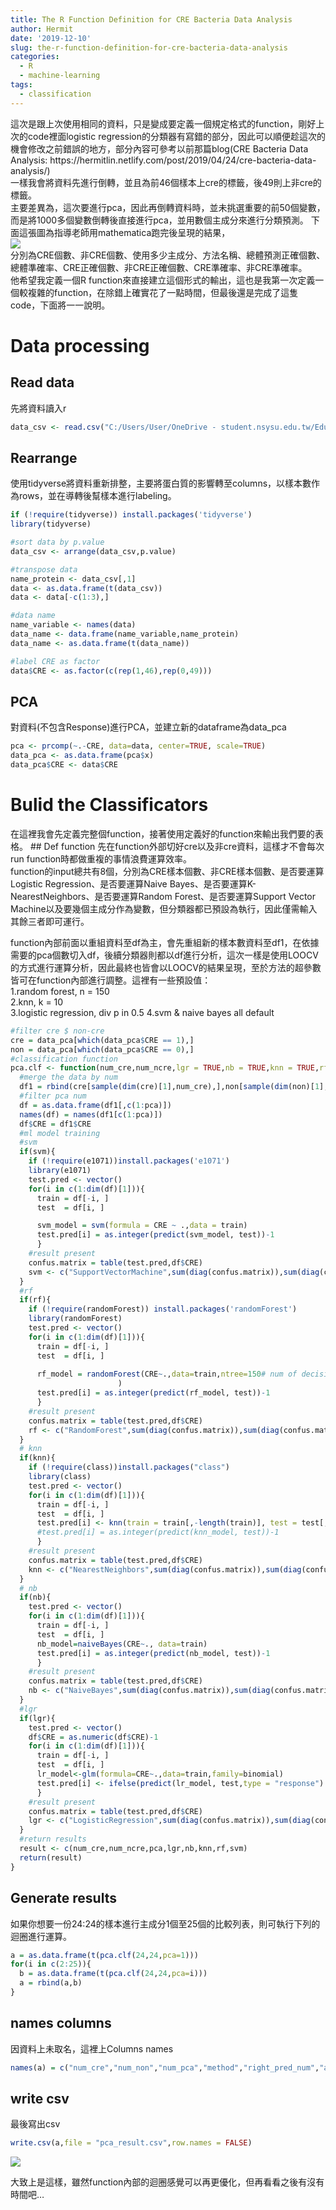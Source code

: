 ```yaml
---
title: The R Function Definition for CRE Bacteria Data Analysis
author: Hermit
date: '2019-12-10'
slug: the-r-function-definition-for-cre-bacteria-data-analysis
categories:
  - R
  - machine-learning
tags:
  - classification
---
```

這次是跟上次使用相同的資料，只是變成要定義一個規定格式的function，剛好上次的code裡面logistic regression的分類器有寫錯的部分，因此可以順便趁這次的機會修改之前錯誤的地方，部分內容可參考以前那篇blog(CRE Bacteria Data Analysis: https://hermitlin.netlify.com/post/2019/04/24/cre-bacteria-data-analysis/)  
一樣我會將資料先進行倒轉，並且為前46個樣本上cre的標籤，後49則上非cre的標籤。  
主要差異為，這次要進行pca，因此再倒轉資料時，並未挑選重要的前50個變數，而是將1000多個變數倒轉後直接進行pca，並用數個主成分來進行分類預測。
下面這張圖為指導老師用mathematica跑完後呈現的結果，  
![](/post/2019-12-10-the-r-function-definition-for-cre-bacteria-data-analysis_files/1.JPG)    
分別為CRE個數、非CRE個數、使用多少主成分、方法名稱、總體預測正確個數、總體準確率、CRE正確個數、非CRE正確個數、CRE準確率、非CRE準確率。  
他希望我定義一個R function來直接建立這個形式的輸出，這也是我第一次定義一個較複雜的function，在除錯上確實花了一點時間，但最後還是完成了這隻code，下面將一一說明。

# Data processing

## Read data
先將資料讀入r
```r
data_csv <- read.csv("C:/Users/User/OneDrive - student.nsysu.edu.tw/Educations/NSYSU/fu_chung/bacterial - PCA/20191202_1471_CRE_46-non-CRE_49_Intensity.csv")
```

## Rearrange
使用tidyverse將資料重新排整，主要將蛋白質的影響轉至columns，以樣本數作為rows，並在導轉後幫樣本進行labeling。
```r
if (!require(tidyverse)) install.packages('tidyverse')
library(tidyverse)

#sort data by p.value
data_csv <- arrange(data_csv,p.value)

#transpose data
name_protein <- data_csv[,1]
data <- as.data.frame(t(data_csv))
data <- data[-c(1:3),]

#data name
name_variable <- names(data)
data_name <- data.frame(name_variable,name_protein)
data_name <- as.data.frame(t(data_name))

#label CRE as factor
data$CRE <- as.factor(c(rep(1,46),rep(0,49)))
```

## PCA
對資料(不包含Response)進行PCA，並建立新的dataframe為data_pca
```r
pca <- prcomp(~.-CRE, data=data, center=TRUE, scale=TRUE) 
data_pca <- as.data.frame(pca$x)
data_pca$CRE <- data$CRE 
```


# Bulid the Classificators 
在這裡我會先定義完整個function，接著使用定義好的function來輸出我們要的表格。
## Def function
先在function外部切好cre以及非cre資料，這樣才不會每次run function時都做重複的事情浪費運算效率。  
function的input總共有8個，分別為CRE樣本個數、非CRE樣本個數、是否要運算Logistic Regression、是否要運算Naive Bayes、是否要運算K-NearestNeighbors、是否要運算Random Forest、是否要運算Support Vector Machine以及要幾個主成分作為變數，但分類器都已預設為執行，因此僅需輸入其餘三者即可運行。  

function內部前面以重組資料至df為主，會先重組新的樣本數資料至df1，在依據需要的pca個數切入df，後續分類器則都以df進行分析，這次一樣是使用LOOCV的方式進行運算分析，因此最終也皆會以LOOCV的結果呈現，至於方法的超參數皆可在function內部進行調整。這裡有一些預設值：  
1.random forest, n = 150  
2.knn, k = 10  
3.logistic regression, div p in 0.5
4.svm & naive bayes all default

```r
#filter cre $ non-cre
cre = data_pca[which(data_pca$CRE == 1),]
non = data_pca[which(data_pca$CRE == 0),]
#classification function
pca.clf <- function(num_cre,num_ncre,lgr = TRUE,nb = TRUE,knn = TRUE,rf = TRUE,svm = TRUE,pca){
  #merge the data by num
  df1 = rbind(cre[sample(dim(cre)[1],num_cre),],non[sample(dim(non)[1], num_ncre),])
  #filter pca num
  df = as.data.frame(df1[,c(1:pca)])
  names(df) = names(df1[c(1:pca)])
  df$CRE = df1$CRE
  #ml model training
  #svm
  if(svm){
    if (!require(e1071))install.packages('e1071')
    library(e1071)
    test.pred <- vector()
    for(i in c(1:dim(df)[1])){
      train = df[-i, ]
      test  = df[i, ] 

      svm_model = svm(formula = CRE ~ .,data = train)
      test.pred[i] = as.integer(predict(svm_model, test))-1
      }
    #result present
    confus.matrix = table(test.pred,df$CRE)
    svm <- c("SupportVectorMachine",sum(diag(confus.matrix)),sum(diag(confus.matrix))/sum(confus.matrix),confus.matrix[2,2],as.integer(confus.matrix[1,1]),sum(confus.matrix[2,2])/sum(confus.matrix[,2]),sum(confus.matrix[1,1])/sum(confus.matrix[,1]))
  }
  #rf
  if(rf){
    if (!require(randomForest)) install.packages('randomForest')
    library(randomForest)
    test.pred <- vector()
    for(i in c(1:dim(df)[1])){
      train = df[-i, ]
      test  = df[i, ]
      
      rf_model = randomForest(CRE~.,data=train,ntree=150# num of decision Tree
                        )
      test.pred[i] = as.integer(predict(rf_model, test))-1
      }
    #result present
    confus.matrix = table(test.pred,df$CRE)
    rf <- c("RandomForest",sum(diag(confus.matrix)),sum(diag(confus.matrix))/sum(confus.matrix),confus.matrix[2,2],as.integer(confus.matrix[1,1]),sum(confus.matrix[2,2])/sum(confus.matrix[,2]),sum(confus.matrix[1,1])/sum(confus.matrix[,1]))
  }
  # knn
  if(knn){
    if (!require(class))install.packages("class")
    library(class)
    test.pred <- vector()
    for(i in c(1:dim(df)[1])){
      train = df[-i, ]
      test  = df[i, ]
      test.pred[i] <- knn(train = train[,-length(train)], test = test[,-length(test)], cl = train[,length(train)], k = 5)   # knn distance = 5
      #test.pred[i] = as.integer(predict(knn_model, test))-1
      }
    #result present
    confus.matrix = table(test.pred,df$CRE)
    knn <- c("NearestNeighbors",sum(diag(confus.matrix)),sum(diag(confus.matrix))/sum(confus.matrix),confus.matrix[2,2],as.integer(confus.matrix[1,1]),sum(confus.matrix[2,2])/sum(confus.matrix[,2]),sum(confus.matrix[1,1])/sum(confus.matrix[,1]))
  }
  # nb
  if(nb){
    test.pred <- vector()
    for(i in c(1:dim(df)[1])){
      train = df[-i, ]
      test  = df[i, ]
      nb_model=naiveBayes(CRE~., data=train)
      test.pred[i] = as.integer(predict(nb_model, test))-1
      }
    #result present
    confus.matrix = table(test.pred,df$CRE)
    nb <- c("NaiveBayes",sum(diag(confus.matrix)),sum(diag(confus.matrix))/sum(confus.matrix),confus.matrix[2,2],as.integer(confus.matrix[1,1]),sum(confus.matrix[2,2])/sum(confus.matrix[,2]),sum(confus.matrix[1,1])/sum(confus.matrix[,1]))
  }
  #lgr
  if(lgr){
    test.pred <- vector()
    df$CRE = as.numeric(df$CRE)-1
    for(i in c(1:dim(df)[1])){
      train = df[-i, ]
      test  = df[i, ]
      lr_model<-glm(formula=CRE~.,data=train,family=binomial)
      test.pred[i] <- ifelse(predict(lr_model, test,type = "response") > 0.5, 1, 0)
      }
    #result present
    confus.matrix = table(test.pred,df$CRE)
    lgr <- c("LogisticRegression",sum(diag(confus.matrix)),sum(diag(confus.matrix))/sum(confus.matrix),confus.matrix[2,2],as.integer(confus.matrix[1,1]),sum(confus.matrix[2,2])/sum(confus.matrix[,2]),sum(confus.matrix[1,1])/sum(confus.matrix[,1]))
  }
  #return results
  result <- c(num_cre,num_ncre,pca,lgr,nb,knn,rf,svm)
  return(result)
}
```

## Generate results
如果你想要一份24:24的樣本進行主成分1個至25個的比較列表，則可執行下列的迴圈進行運算。
```r
a = as.data.frame(t(pca.clf(24,24,pca=1)))
for(i in c(2:25)){
  b = as.data.frame(t(pca.clf(24,24,pca=i)))
  a = rbind(a,b) 
}
```

## names columns
因資料上未取名，這裡上Columns names
```r
names(a) = c("num_cre","num_non","num_pca","method","right_pred_num","acc","right_pred_cre_num","right_pred_ncre_num","right_pred_cre_acc","right_pred_ncre_acc","method","right_pred_num","acc","right_pred_cre_num","right_pred_ncre_num","right_pred_cre_acc","right_pred_ncre_acc","method","right_pred_num","acc","right_pred_cre_num","right_pred_ncre_num","right_pred_cre_acc","right_pred_ncre_acc","method","right_pred_num","acc","right_pred_cre_num","right_pred_ncre_num","right_pred_cre_acc","right_pred_ncre_acc","method","right_pred_num","acc","right_pred_cre_num","right_pred_ncre_num","right_pred_cre_acc","right_pred_ncre_acc")
```

## write csv
最後寫出csv
```r
write.csv(a,file = "pca_result.csv",row.names = FALSE)
```
![](/post/2019-12-10-the-r-function-definition-for-cre-bacteria-data-analysis_files/2.JPG)   

大致上是這樣，雖然function內部的迴圈感覺可以再更優化，但再看看之後有沒有時間吧...
